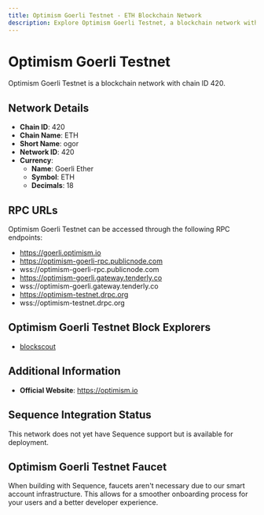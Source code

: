 ```yaml
--- 
title: Optimism Goerli Testnet - ETH Blockchain Network
description: Explore Optimism Goerli Testnet, a blockchain network with chain ID 420. Learn about its native currency, Goerli Ether, and how to interact with the network.
---
```


# Optimism Goerli Testnet

Optimism Goerli Testnet is a blockchain network with chain ID 420.

## Network Details

- **Chain ID**: 420
- **Chain Name**: ETH
- **Short Name**: ogor
- **Network ID**: 420
- **Currency**: 
  - **Name**: Goerli Ether
  - **Symbol**: ETH
  - **Decimals**: 18

## RPC URLs

Optimism Goerli Testnet can be accessed through the following RPC endpoints:

- https://goerli.optimism.io
- https://optimism-goerli-rpc.publicnode.com
- wss://optimism-goerli-rpc.publicnode.com
- https://optimism-goerli.gateway.tenderly.co
- wss://optimism-goerli.gateway.tenderly.co
- https://optimism-testnet.drpc.org
- wss://optimism-testnet.drpc.org

## Optimism Goerli Testnet Block Explorers

- [blockscout](https://optimism-goerli.blockscout.com)

## Additional Information

- **Official Website**: https://optimism.io

## Sequence Integration Status

This network does not yet have Sequence support but is available for deployment.

## Optimism Goerli Testnet Faucet

When building with Sequence, faucets aren't necessary due to our smart account infrastructure. This allows for a smoother onboarding process for your users and a better developer experience.

